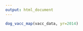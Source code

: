 ```yaml
---
output: html_document
---
```

<!-- rmarkdown v1 -->
<p>
```r
dog_vacc_map(vacc_data, yr=2014)
```